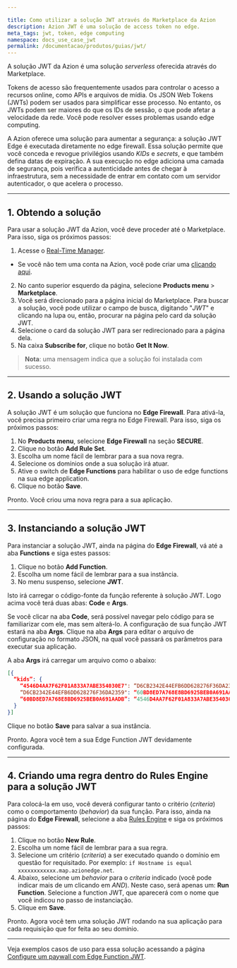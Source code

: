 ```yaml
---

title: Como utilizar a solução JWT através do Marketplace da Azion
description: Azion JWT é uma solução de access token no edge.
meta_tags: jwt, token, edge computing
namespace: docs_use_case_jwt
permalink: /documentacao/produtos/guias/jwt/
---
```


A solução JWT da Azion é uma solução *serverless* oferecida através do Marketplace.

Tokens de acesso são frequentemente usados para controlar o acesso a recursos online, como APIs e arquivos de mídia. Os JSON Web Tokens (JWTs) podem ser usados para simplificar esse processo. No entanto, os JWTs podem ser maiores do que os IDs de sessão, o que pode afetar a velocidade da rede. Você pode resolver esses problemas usando edge computing.

A Azion oferece uma solução para aumentar a segurança: a solução JWT Edge é executada diretamente no edge firewall. Essa solução permite que você conceda e revogue privilégios usando *KIDs* e *secrets*, e que também defina datas de expiração. A sua execução no edge adiciona uma camada de segurança, pois verifica a autenticidade antes de chegar à infraestrutura, sem a necessidade de entrar em contato com um servidor autenticador, o que acelera o processo.

---

## 1. Obtendo a solução

Para usar a solução JWT da Azion, você deve proceder até o Marketplace. Para isso, siga os próximos passos:

1. Acesse o [Real-Time Manager](https://manager.azion.com/).
  - Se você não tem uma conta na Azion, você pode criar uma [clicando aqui](https://manager.azion.com/signup/).
2. No canto superior esquerdo da página, selecione **Products menu** > **Marketplace**.
3. Você será direcionado para a página inicial do Marketplace. Para buscar a solução, você pode utilizar o campo de busca, digitando "*JWT*" e clicando na lupa ou, então, procurar na página pelo card da solução JWT.
4. Selecione o card da solução JWT para ser redirecionado para a página dela.
5. Na caixa **Subscribe for**, clique no botão **Get It Now**.

> **Nota**: uma mensagem indica que a solução foi instalada com sucesso.

---

## 2. Usando a solução JWT

A solução JWT é um solução que funciona no **Edge Firewall**. Para ativá-la, você precisa primeiro criar uma regra no Edge Firewall. Para isso, siga os próximos passos:

1. No **Products menu**, selecione **Edge Firewall** na seção **SECURE**.
2. Clique no botão **Add Rule Set**.
3. Escolha um nome fácil de lembrar para a sua nova regra.
4. Selecione os domínios onde a sua solução irá atuar.
5. Ative o switch de **Edge Functions** para habilitar o uso de edge functions na sua edge application.
6. Clique no botão **Save**.

Pronto. Você criou uma nova regra para a sua aplicação.

---

## 3. Instanciando a solução JWT

Para instanciar a solução JWT, ainda na página do **Edge Firewall**, vá até a aba **Functions** e siga estes passos:

1. Clique no botão **Add Function**.
2. Escolha um nome fácil de lembrar para a sua instância.
3. No menu suspenso, selecione **JWT**.

Isto irá carregar o código-fonte da função referente à solução JWT. Logo acima você terá duas abas: **Code** e **Args**.

Se você clicar na aba **Code**, será possível navegar pelo código para se familiarizar com ele, mas sem alterá-lo. A configuração de sua função JWT estará na aba **Args**. Clique na aba **Args** para editar o arquivo de configuração no formato JSON, na qual você passará os parâmetros para executar sua aplicação.

A aba **Args** irá carregar um arquivo como o abaixo:

```json
[{
  “kids”: {
    “4546D4AA7F62F01A833A7ABE354030E7": “D6CB2342E44EFB6DD628276F36DA2359”,
    “D6CB2342E44EFB6DD628276F36DA2359": “60BD8ED7A768E8BD6925BEB0A691AADB”,
    “60BD8ED7A768E8BD6925BEB0A691AADB”: “4546D4AA7F62F01A833A7ABE354030E7”
  }
}]
```

Clique no botão **Save** para salvar a sua instância.

Pronto. Agora você tem a sua Edge Function JWT devidamente configurada. 

---

## 4. Criando uma regra dentro do Rules Engine para a solução JWT

Para colocá-la em uso, você deverá configurar tanto o critério (*criteria*) como o comportamento (*behavior*) da sua função. Para isso, ainda na página do **Edge Firewall**, selecione a aba [Rules Engine](/pt-br/documentacao/produtos/edge-application/rules-engine/) e siga os próximos passos:

1. Clique no botão **New Rule**.
2. Escolha um nome fácil de lembrar para a sua regra.
3. Selecione um critério (*criteria*) a ser executado quando o domínio em questão for requisitado. Por exemplo: `if Hostname is equal xxxxxxxxxxxx.map.azionedge.net`.
4. Abaixo, selecione um *behavior* para o *criteria* indicado (você pode indicar mais de um clicando em *AND*). Neste caso, será apenas um: **Run Function**. Selecione a function JWT, que aparecerá com o nome que você indicou no passo de instanciação.
5. Clique em **Save**.

Pronto. Agora você tem uma solução JWT rodando na sua aplicação para cada requisição que for feita ao seu domínio.

---

Veja exemplos casos de uso para essa solução acessando a página [Configure um paywall com Edge Function JWT](/pt-br/documentacao/produtos/guias/paywall-edge-function-jwt/).



